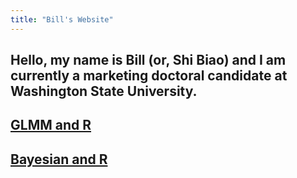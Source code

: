 ```yaml
---
title: "Bill's Website"
---
```


## Hello, my name is Bill (or, Shi Biao) and I am currently a marketing doctoral candidate at Washington State University. 

## [GLMM and R](https://williamdingpullman.github.io/myproject/)

## [Bayesian and R](https://williamdingpullman.github.io/baye/)